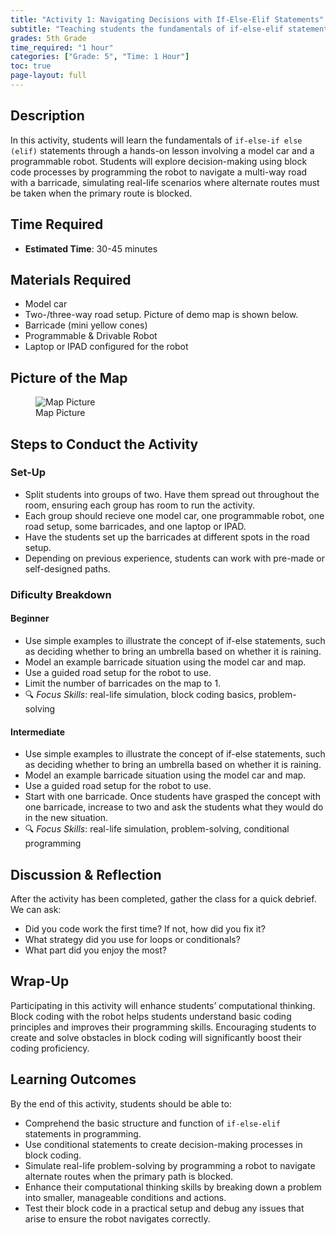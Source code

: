 ```yaml
---
title: "Activity 1: Navigating Decisions with If-Else-Elif Statements"
subtitle: "Teaching students the fundamentals of if-else-elif statements through hands-on activities."
grades: 5th Grade
time_required: "1 hour"
categories: ["Grade: 5", "Time: 1 Hour"]
toc: true
page-layout: full
---
```


## Description

In this activity, students will learn the fundamentals of `if-else-if else (elif)` statements through a hands-on lesson involving a model car and a programmable robot. Students will explore decision-making using block code processes by programming the robot to navigate a multi-way road with a barricade, simulating real-life scenarios where alternate routes must be taken when the primary route is blocked.

## Time Required

- **Estimated Time**: 30-45 minutes

## Materials Required

- Model car
- Two-/three-way road setup. Picture of demo map is shown below.
- Barricade (mini yellow cones)
- Programmable & Drivable Robot
- Laptop or IPAD configured for the robot

## Picture of the Map

![Map Picture](/images/01activity.png)

## Steps to Conduct the Activity

### Set-Up

- Split students into groups of two. Have them spread out throughout the room, ensuring each group has room to run the activity.  
- Each group should recieve one model car, one programmable robot, one road setup, some barricades, and one laptop or IPAD.
- Have the students set up the barricades at different spots in the road setup.
- Depending on previous experience, students can work with pre-made or self-designed paths.

### Dificulty Breakdown

#### Beginner
- Use simple examples to illustrate the concept of if-else statements, such as deciding whether to bring an umbrella based on whether it is raining.
- Model an example barricade situation using the model car and map.
- Use a guided road setup for the robot to use.
- Limit the number of barricades on the map to 1. 
- 🔍 *Focus Skills*: real-life simulation, block coding basics, problem-solving

#### Intermediate
- Use simple examples to illustrate the concept of if-else statements, such as deciding whether to bring an umbrella based on whether it is raining.
- Model an example barricade situation using the model car and map.
- Use a guided road setup for the robot to use.
- Start with one barricade. Once students have grasped the concept with one barricade, increase to two and ask the students what they would do in the new situation.
- 🔍 *Focus Skills*: real-life simulation, problem-solving, conditional programming

## Discussion & Reflection

After the activity has been completed, gather the class for a quick debrief. We can ask:

- Did you code work the first time? If not, how did you fix it?
- What strategy did you use for loops or conditionals?
- What part did you enjoy the most?

## Wrap-Up

Participating in this activity will enhance students' computational thinking. Block coding with the robot helps students understand basic coding principles and improves their programming skills. Encouraging students to create and solve obstacles in block coding will significantly boost their coding proficiency.

## Learning Outcomes

By the end of this activity, students should be able to:

- Comprehend the basic structure and function of `if-else-elif` statements in programming.
- Use conditional statements to create decision-making processes in block coding.
- Simulate real-life problem-solving by programming a robot to navigate alternate routes when the primary path is blocked.
- Enhance their computational thinking skills by breaking down a problem into smaller, manageable conditions and actions.
- Test their block code in a practical setup and debug any issues that arise to ensure the robot navigates correctly.
